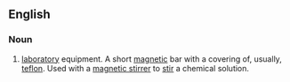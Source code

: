==English==
{{wikipedia}}

===Noun===
{{en-noun|head=[[stir]] [[bar]]}}

# {{lb|en|chemistry}} [[laboratory]] equipment. A short [[magnetic]] bar with a covering of, usually, [[teflon]]. Used with a [[magnetic stirrer]] to [[stir]] a chemical solution.
